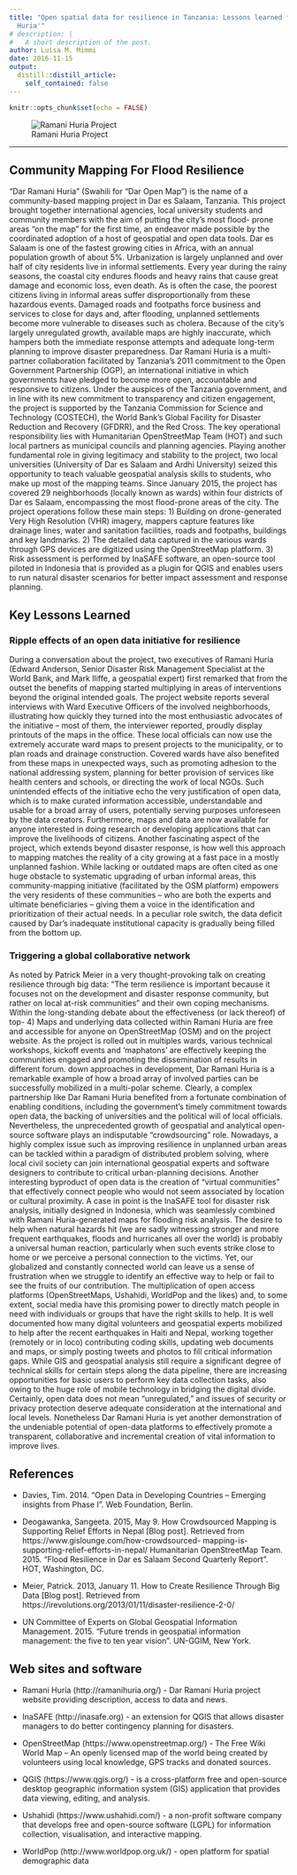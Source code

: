 ```yaml
---
title: "Open spatial data for resilience in Tanzania: Lessons learned from 'Dar Ramani
  Huria'"
# description: |
#   A short description of the post.
author: Luisa M. Mimmi
date: 2016-11-15
output:
  distill::distill_article:
    self_contained: false
---
```



```r
knitr::opts_chunk$set(echo = FALSE)
```

![Ramani Huria Project](RamHuria.jpg) 

--- 
<!-- ![Dar Ramani Huria logo](../../static/post/RamHuria.jpg) -->

## Community Mapping For Flood Resilience
“Dar Ramani Huria” (Swahili for “Dar Open Map”) is the name of a community-based mapping project in Dar es Salaam, Tanzania. This project brought together international agencies, local university students and community members with the aim of putting the city’s most flood- prone areas “on the map” for the first time, an endeavor made possible by the coordinated adoption of a host of geospatial and open data tools.
Dar es Salaam is one of the fastest growing cities in Africa, with an annual population growth of about 5%. Urbanization is largely unplanned and over half of city residents live in informal settlements. Every year during the rainy seasons, the coastal city endures floods and heavy rains that cause great damage and economic loss, even death. As is often the case, the poorest citizens living in informal areas suffer disproportionally from these hazardous events. Damaged roads and footpaths force business and services to close for days and, after flooding, unplanned settlements become more vulnerable to diseases such as cholera. Because of the city’s largely unregulated growth, available maps are highly inaccurate, which hampers both the immediate response attempts and adequate long-term planning to improve disaster preparedness.
Dar Ramani Huria is a multi-partner collaboration facilitated by Tanzania’s 2011 commitment to the Open Government Partnership (OGP), an international initiative in which governments have pledged to become more open, accountable and responsive to citizens. Under the auspices of the Tanzania government, and in line with its new commitment to transparency and citizen engagement, the project is supported by the Tanzania Commission for Science and Technology (COSTECH), the World Bank’s Global Facility for Disaster Reduction and Recovery (GFDRR), and the Red Cross. The key operational responsibility lies with Humanitarian OpenStreetMap Team (HOT) and such local partners as municipal councils and planning agencies. Playing another fundamental role in giving legitimacy and stability to the project, two local universities (University of Dar es Salaam and Ardhi University) seized this opportunity to teach valuable geospatial analysis skills to students, who make up most of the mapping teams.
Since January 2015, the project has covered 29 neighborhoods (locally known as wards) within four districts of Dar es Salaam, encompassing the most flood-prone areas of the city.
The project operations follow these main steps:
1) Building on drone-generated Very High Resolution (VHR) imagery, mappers capture features like drainage lines, water and sanitation facilities, roads and footpaths, buildings and key landmarks.
 2) The detailed data captured in the various wards through GPS devices are digitized using the OpenStreetMap platform.
3) Risk assessment is performed by InaSAFE software, an open-source tool piloted in Indonesia that is provided as a plugin for QGIS and enables users to run natural disaster scenarios for better impact assessment and response planning.

## Key Lessons Learned

### Ripple effects of an open data initiative for resilience
During a conversation about the project, two executives of Ramani Huria (Edward Anderson, Senior Disaster Risk Management Specialist at the World Bank, and Mark Iliffe, a geospatial expert) first remarked that from the outset the benefits of mapping started multiplying in areas of interventions beyond the original intended goals. The project website reports several interviews with Ward Executive Officers of the involved neighborhoods, illustrating how quickly they turned into the most enthusiastic advocates of the initiative – most of them, the interviewer reported, proudly display printouts of the maps in the office. These local officials can now use the extremely accurate ward maps to present projects to the municipality, or to plan roads and drainage construction. Covered wards have also benefited from these maps in unexpected ways, such as promoting adhesion to the national addressing system, planning for better provision of services like health centers and schools, or directing the work of local NGOs. Such unintended effects of the initiative echo the very justification of open data, which is to make curated information accessible, understandable and usable for a broad array of users, potentially serving purposes unforeseen by the data creators. Furthermore, maps and data are now available for anyone interested in doing research or developing applications that can improve the livelihoods of citizens.
Another fascinating aspect of the project, which extends beyond disaster response, is how well this approach to mapping matches the reality of a city growing at a fast pace in a mostly unplanned fashion. While lacking or outdated maps are often cited as one huge obstacle to systematic upgrading of urban informal areas, this community-mapping initiative (facilitated by the OSM platform) empowers the very residents of these communities – who are both the experts and ultimate beneficiaries – giving them a voice in the identification and prioritization of their actual needs. In a peculiar role switch, the data deficit caused by Dar’s inadequate institutional capacity is gradually being filled from the bottom up.


### Triggering a global collaborative network
As noted by Patrick Meier in a very thought-provoking talk on creating resilience through big data: “The term resilience is important because it focuses not on the development and disaster response community, but rather on local at-risk communities” and their own coping mechanisms. Within the long-standing debate about the effectiveness (or lack thereof) of top-
 4) Maps and underlying data collected within Ramani Huria are free and accessible for anyone
 on OpenStreetMap (OSM) and on the project website. As the project is rolled out in multiples
 wards, various technical workshops, kickoff events and ‘maphatons’ are effectively keeping the
 communities engaged and promoting the dissemination of results in different forum.
 down approaches in development, Dar Ramani Huria is a remarkable example of how a broad array of involved parties can be successfully mobilized in a multi-polar scheme. Clearly, a complex partnership like Dar Ramani Huria benefited from a fortunate combination of enabling conditions, including the government’s timely commitment towards open data, the backing of universities and the political will of local officials. Nevertheless, the unprecedented growth of geospatial and analytical open-source software plays an indisputable “crowdsourcing” role. Nowadays, a highly complex issue such as improving resilience in unplanned urban areas can be tackled within a paradigm of distributed problem solving, where local civil society can join international geospatial experts and software designers to contribute to critical urban-planning decisions. Another interesting byproduct of open data is the creation of “virtual communities” that effectively connect people who would not seem associated by location or cultural proximity. A case in point is the InaSAFE tool for disaster risk analysis, initially designed in Indonesia, which was seamlessly combined with Ramani Huria-generated maps for flooding risk analysis.
The desire to help when natural hazards hit (we are sadly witnessing stronger and more frequent earthquakes, floods and hurricanes all over the world) is probably a universal human reaction, particularly when such events strike close to home or we perceive a personal connection to the victims. Yet, our globalized and constantly connected world can leave us a sense of frustration when we struggle to identify an effective way to help or fail to see the fruits of our contribution. The multiplication of open access platforms (OpenStreetMaps, Ushahidi, WorldPop and the likes) and, to some extent, social media have this promising power to directly match people in need with individuals or groups that have the right skills to help. It is well documented how many digital volunteers and geospatial experts mobilized to help after the recent earthquakes in Haiti and Nepal, working together (remotely or in loco) contributing coding skills, updating web documents and maps, or simply posting tweets and photos to fill critical information gaps. While GIS and geospatial analysis still require a significant degree of technical skills for certain steps along the data pipeline, there are increasing opportunities for basic users to perform key data collection tasks, also owing to the huge role of mobile technology in bridging the digital divide.
Certainly, open data does not mean “unregulated,” and issues of security or privacy protection deserve adequate consideration at the international and local levels. Nonetheless Dar Ramani Huria is yet another demonstration of the undeniable potential of open-data platforms to effectively promote a transparent, collaborative and incremental creation of vital information to improve lives.

## References
+ Davies, Tim. 2014. "Open Data in Developing Countries – Emerging insights from Phase I”. Web Foundation, Berlin.

+ Deogawanka, Sangeeta. 2015, May 9. How Crowdsourced Mapping is Supporting Relief Efforts in Nepal [Blog post]. Retrieved from https://www.gislounge.com/how-crowdsourced- mapping-is-supporting-relief-efforts-in-nepal/
   Humanitarian OpenStreetMap Team. 2015. "Flood Resilience in Dar es Salaam Second Quarterly Report”. HOT, Washington, DC.

+ Meier, Patrick. 2013, January 11. How to Create Resilience Through Big Data [Blog
post]. Retrieved from https://irevolutions.org/2013/01/11/disaster-resilience-2-0/

+ UN Committee of Experts on Global Geospatial Information Management. 2015. "Future trends in geospatial information management: the five to ten year vision”. UN-GGIM, New York.

## Web sites and software
+ Ramani Huria (http://ramanihuria.org/) - Dar Ramani Huria project website providing description, access to data and news.

+ InaSAFE (http://inasafe.org) - an extension for QGIS that allows disaster managers to do better contingency planning for disasters.

+ OpenStreetMap (https://www.openstreetmap.org/) - The Free Wiki World Map – An openly licensed map of the world being created by volunteers using local knowledge, GPS tracks and donated sources.

+ QGIS (https://www.qgis.org/) - is a cross-platform free and open-source desktop geographic information system (GIS) application that provides data viewing, editing, and analysis. 

+ Ushahidi (https://www.ushahidi.com/) - a non-profit software company that develops free and open-source software (LGPL) for information collection, visualisation, and interactive
   mapping.

+ WorldPop (http://www.worldpop.org.uk/) - open platform for spatial demographic data 
 

